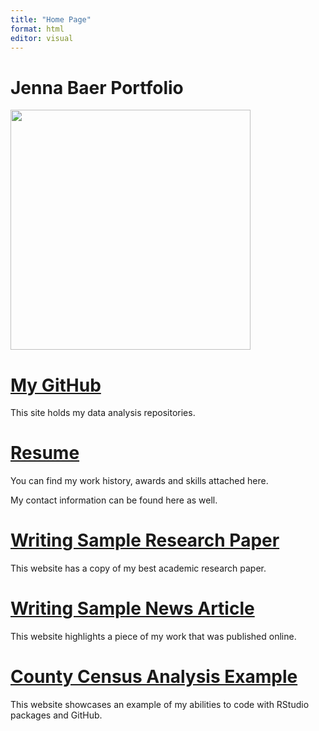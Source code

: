 ```yaml
---
title: "Home Page"
format: html
editor: visual
---
```


# Jenna Baer Portfolio

![](IMG_1012.jpg){width="384"}

# [My GitHub](https://github.com/jrbaer14?tab=repositories)

This site holds my data analysis repositories.

# [Resume](https://github.com/jrbaer14/websitejennabaer/blob/main/Resume.JennaBaer%20(3).pdf)

You can find my work history, awards and skills attached here.

My contact information can be found here as well.

# [Writing Sample Research Paper](https://jrbaer14.github.io/websitejennabaer/paperwritingsample.html)

This website has a copy of my best academic research paper.

# [Writing Sample News Article](https://jrbaer14.github.io/websitejennabaer/newsarticle)

This website highlights a piece of my work that was published online.

# [County Census Analysis Example](https://jrbaer14.github.io/websitejennabaer/countycensus.html)

This website showcases an example of my abilities to code with RStudio packages and GitHub.
